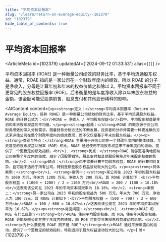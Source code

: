 ```yaml
---
title: "平均资本回报率"
slug: "/learn/return-on-average-equity--102379"
id: "102379"
hide_table_of_contents: true
---
```



# 平均资本回报率

<ArticleMeta id={102379} updatedAt={'2024-09-12 01:33:53'} alias={`[]`} />
<div className='border-solid border-b border-t-0 my-4 border-[var(--ifm-color-gray-300)]' />

平均资本回报率 (ROAE) 是一种衡量公司绩效的财务比率，基于平均流通股东权益。通常，ROAE 指的是一家公司在一个财政年度内的绩效，所以 ROAE 的分子是净收入，分母是计算年初和年末的权益价值之和除以 2。平均资本回报率不同于更常见的股东权益回报率 (ROE)，后者衡量的是年度净收入除以年末股东权益的金额，该金额可能受股票销售、股息支付和其他股份稀释的影响。

<AIContent content={`<p><strong>定义：</strong>平均资本回报率（Return on Average Equity，简称 ROAE）是一种衡量公司绩效的财务比率，基于平均流通股东权益。ROAE 的计算公式为：<br/>ROAE = 净收入 / 平均股东权益<br/>其中，平均股东权益是年初和年末股东权益的平均值。</p><p><strong>起源：</strong>ROAE 的概念源于对公司财务绩效的深入分析需求。随着财务分析方法的不断发展，投资者和分析师需要一种更准确的方式来评估公司在整个财政年度内的绩效表现，而不仅仅是基于年末的股东权益。</p><p><strong>类别与特点：</strong>ROAE 主要用于评估公司在一个财政年度内的整体绩效。与更常见的股东权益回报率（ROE）相比，ROAE 通过使用平均股东权益来平滑年度内的波动，提供了一个更稳定的绩效指标。<br/>1. <strong>优点：</strong>ROAE 能够更准确地反映公司在整个年度内的绩效，减少了因股票销售、股息支付和其他股份稀释对年末股东权益的影响。<br/>2. <strong>缺点：</strong>由于需要计算平均股东权益，ROAE 的计算相对复杂，且可能不适用于所有公司，特别是那些股东权益波动较大的公司。</p><p><strong>具体案例：</strong><br/>1. <strong>案例一：</strong>某公司在 2023 年初的股东权益为 1000 万元，年末为 1200 万元，净收入为 200 万元。其 ROAE 计算如下：<br/>平均股东权益 = (1000 + 1200) / 2 = 1100 万元<br/>ROAE = 200 / 1100 = 18.18%<br/>这表明该公司在 2023 年的平均资本回报率为 18.18%。<br/>2. <strong>案例二：</strong>另一家公司在 2023 年初的股东权益为 500 万元，年末为 700 万元，净收入为 100 万元。其 ROAE 计算如下：<br/>平均股东权益 = (500 + 700) / 2 = 600 万元<br/>ROAE = 100 / 600 = 16.67%<br/>这表明该公司在 2023 年的平均资本回报率为 16.67%。</p><p><strong>常见问题：</strong><br/>1. <strong>ROAE 和 ROE 有什么区别？</strong><br/>ROAE 使用平均股东权益，而 ROE 使用年末股东权益。ROAE 更能反映公司在整个年度内的绩效，而 ROE 可能受年末股东权益波动的影响。<br/>2. <strong>为什么要使用 ROAE 而不是 ROE？</strong><br/>ROAE 通过平滑年度内的波动，提供了一个更稳定的绩效指标，特别适用于股东权益波动较大的公司。</p>`} id={102379} />
